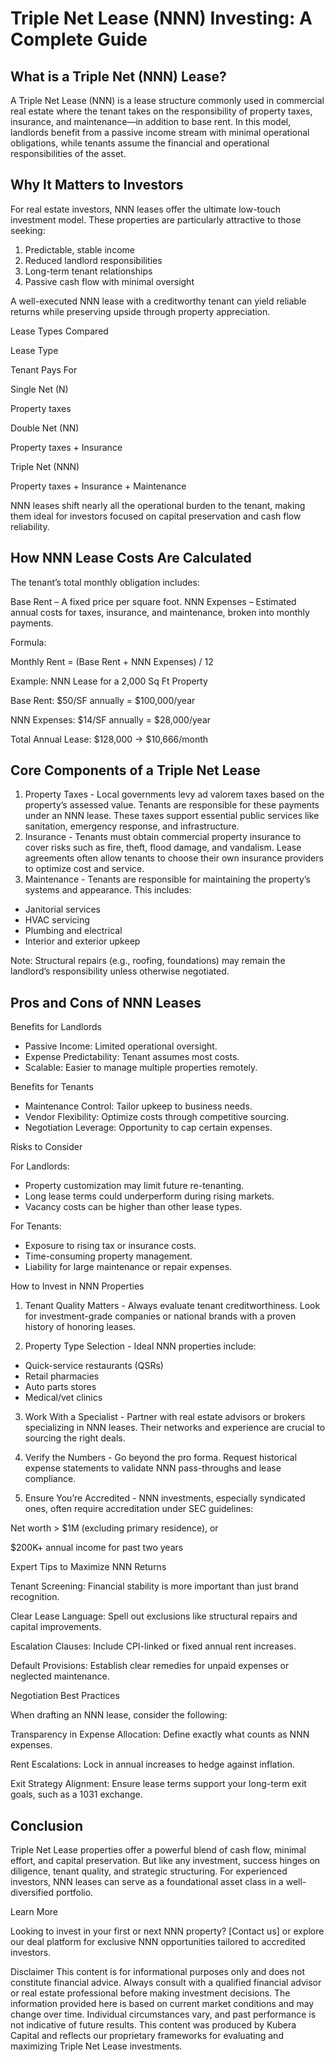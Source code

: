# Triple Net Lease (NNN) Investing: A Complete Guide

## What is a Triple Net (NNN) Lease?

A Triple Net Lease (NNN) is a lease structure commonly used in commercial real estate where the tenant takes on the responsibility of property taxes, insurance, and maintenance—in addition to base rent. In this model, landlords benefit from a passive income stream with minimal operational obligations, while tenants assume the financial and operational responsibilities of the asset.

## Why It Matters to Investors

For real estate investors, NNN leases offer the ultimate low-touch investment model. These properties are particularly attractive to those seeking:

1. Predictable, stable income
2. Reduced landlord responsibilities
3. Long-term tenant relationships
4. Passive cash flow with minimal oversight

A well-executed NNN lease with a creditworthy tenant can yield reliable returns while preserving upside through property appreciation.

Lease Types Compared

Lease Type

Tenant Pays For

Single Net (N)

Property taxes

Double Net (NN)

Property taxes + Insurance

Triple Net (NNN)

Property taxes + Insurance + Maintenance

NNN leases shift nearly all the operational burden to the tenant, making them ideal for investors focused on capital preservation and cash flow reliability.

## How NNN Lease Costs Are Calculated

The tenant’s total monthly obligation includes:

Base Rent – A fixed price per square foot.
NNN Expenses – Estimated annual costs for taxes, insurance, and maintenance, broken into monthly payments.

Formula:
<div style={{backgroundColor: 'gray', padding: '1rem'}}>
Monthly Rent = (Base Rent + NNN Expenses) / 12

Example: NNN Lease for a 2,000 Sq Ft Property

Base Rent: $50/SF annually = $100,000/year

NNN Expenses: $14/SF annually = $28,000/year

Total Annual Lease: $128,000 → $10,666/month
</div>

## Core Components of a Triple Net Lease

1. Property Taxes - Local governments levy ad valorem taxes based on the property’s assessed value. Tenants are responsible for these payments under an NNN lease. These taxes support essential public services like sanitation, emergency response, and infrastructure.
2. Insurance - Tenants must obtain commercial property insurance to cover risks such as fire, theft, flood damage, and vandalism. Lease agreements often allow tenants to choose their own insurance providers to optimize cost and service.
3. Maintenance - Tenants are responsible for maintaining the property’s systems and appearance. This includes:
- Janitorial services
- HVAC servicing
- Plumbing and electrical
- Interior and exterior upkeep

Note: Structural repairs (e.g., roofing, foundations) may remain the landlord’s responsibility unless otherwise negotiated.

## Pros and Cons of NNN Leases

Benefits for Landlords
- Passive Income: Limited operational oversight.
- Expense Predictability: Tenant assumes most costs.
- Scalable: Easier to manage multiple properties remotely.

Benefits for Tenants
- Maintenance Control: Tailor upkeep to business needs.
- Vendor Flexibility: Optimize costs through competitive sourcing.
- Negotiation Leverage: Opportunity to cap certain expenses.

Risks to Consider

For Landlords:
- Property customization may limit future re-tenanting.
- Long lease terms could underperform during rising markets.
- Vacancy costs can be higher than other lease types.

For Tenants:
- Exposure to rising tax or insurance costs.
- Time-consuming property management.
- Liability for large maintenance or repair expenses.

How to Invest in NNN Properties

1. Tenant Quality Matters - Always evaluate tenant creditworthiness. Look for investment-grade companies or national brands with a proven history of honoring leases.

2. Property Type Selection - Ideal NNN properties include:
- Quick-service restaurants (QSRs)
- Retail pharmacies
- Auto parts stores
- Medical/vet clinics

3. Work With a Specialist - Partner with real estate advisors or brokers specializing in NNN leases. Their networks and experience are crucial to sourcing the right deals.

4. Verify the Numbers - Go beyond the pro forma. Request historical expense statements to validate NNN pass-throughs and lease compliance.

5. Ensure You’re Accredited - NNN investments, especially syndicated ones, often require accreditation under SEC guidelines:

Net worth > $1M (excluding primary residence), or

$200K+ annual income for past two years

Expert Tips to Maximize NNN Returns

Tenant Screening: Financial stability is more important than just brand recognition.

Clear Lease Language: Spell out exclusions like structural repairs and capital improvements.

Escalation Clauses: Include CPI-linked or fixed annual rent increases.

Default Provisions: Establish clear remedies for unpaid expenses or neglected maintenance.

Negotiation Best Practices

When drafting an NNN lease, consider the following:

Transparency in Expense Allocation: Define exactly what counts as NNN expenses.

Rent Escalations: Lock in annual increases to hedge against inflation.

Exit Strategy Alignment: Ensure lease terms support your long-term exit goals, such as a 1031 exchange.

## Conclusion

Triple Net Lease properties offer a powerful blend of cash flow, minimal effort, and capital preservation. But like any investment, success hinges on diligence, tenant quality, and strategic structuring. For experienced investors, NNN leases can serve as a foundational asset class in a well-diversified portfolio.

Learn More

Looking to invest in your first or next NNN property? [Contact us] or explore our deal platform for exclusive NNN opportunities tailored to accredited investors.

Disclaimer
This content is for informational purposes only and does not constitute financial advice. Always consult with a qualified financial advisor or real estate professional before making investment decisions. The information provided here is based on current market conditions and may change over time. Individual circumstances vary, and past performance is not indicative of future results. This content was produced by Kubera Capital and reflects our proprietary frameworks for evaluating and maximizing Triple Net Lease investments.